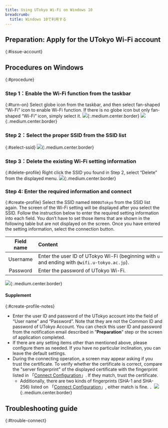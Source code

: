 ```yaml
---
title: Using UTokyo Wi-Fi on Windows 10
breadcrumb:
  title: Windows 10で利用する
---
```



<Mfa100 />

<Intro kindOfTerminal="terminal of Windows 10" confirmedTerminal=""/>

## Preparation: Apply for the UTokyo Wi-Fi account
{:#issue-account}
<IssueAccount />

## Procedures on Windows
{:#procedure}
### Step 1：Enable the Wi-Fi function from the taskbar
{:#turn-on}
Select globe icon from the taskbar, and then select fan-shaped “Wi-Fi” icon to enable Wi-Fi function.
If there is no globe icon but only fan-shaped “Wi-Fi” icon, simply select it.
![](img/windows10-turnon-globe.PNG){:.medium.center.border}
![](img/windows10-turnon-sector.PNG){:.medium.center.border}

### Step 2：Select the proper SSID from the SSID list
{:#select-ssid}
<SelectSsid userIdField="ユーザー名"/>
![](img/windows10-selectssid.PNG){:.medium.center.border}

### Step 3：Delete the existing Wi-Fi setting information
{:#delete-profile}
<DeleteProfile userIdField="ユーザー名"/>
Right click the SSID you found in Step 2, select “Delete” from the displayed menu.
![](img/windows10-deleteprofile.jpg){:.medium.center.border}

### Step 4: Enter the required information and connect
{:#create-profile}
Select the SSID named `0000UTokyo` from the SSID list again.
The screen of the Wi-Fi setting will be displayed after you select the SSID. Follow the instruction below to enter the required setting information into each field. You don’t have to set those items that are shown in the following table but are not displayed on the screen. Once you have entered the setting information, select the connection button.

| Field name      | Content     |
| :-----------: | :------------------- |
| Username      | Enter the user ID of UTokyo Wi-Fi (beginning with `u` and ending with `@wifi.u-tokyo.ac.jp`). |
| Password      | Enter the password of UTokyo Wi-Fi.      |

![](img/windows10-createprofile.jpg){:.medium.center.border}

#### Supplement
{:#create-profile-notes}
* Enter the user ID and password of the UTokyo account into the field of “User name” and “Password”. Note that they are not the Common ID and password of UTokyo Account. You can check this user ID and password from the notification email described in ”**Preparation**” step or the screen of application completed.
* If there are any setting items other than mentioned above, please configure them as needed. If you have no particular inclination, you can leave the default settings.
* During the connecting operation, a screen may appear asking if you trust the certificate. To verify whether the certificate is correct, compare the "server fingerprint" of the displayed certificate with the fingerprint listed in 「[Connect Configuration](/utokyo_wifi/#connect-configuration)」. If they match, trust the certificate.
    * Additionally, there are two kinds of fingerprints (SHA-1 and SHA-256) listed on 「[Connect Configuration](/utokyo_wifi/#connect-configuration)」, either match is fine.
．![](img/windows10-certificate.jpg){:.medium.center.border}

## Troubleshooting guide 
{:#trouble-connect}
<TroubleConnect />
